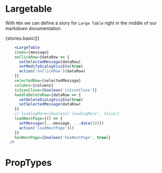 

<Meta title="Component Api|Largetable" />

# Largetable
With `MDX` we can define a story for `Large Table` right in the middle of our
markdown documentation.




  <Story name="Basic">
    {stories.basic()}
  </Story>


```jsx 
	<LargeTable
    items={message}
    onClickRow={dataRow => {
      setSelectedMessage(dataRow)
      setModifyDialogVisible(true)
      action('onClickRow')(dataRow)
    }}
    selectedRow={selectedMessage}
    columns={columns}
    isIconClose={boolean('isIconClose')}
    handleDeleteRow={dataRow => {
      setDeleteDialogVisible(true)
      setSelectedMessage(dataRow)
    }}
    // loadingMore={boolean('loadingMore', false)}
    loadNextPage={() => {
      setMessage([...message, ...data(10)])
      action('loadNextPage')()
    }}
    hasNextPage={boolean('hasNextPage', true)}
  />
```

# PropTypes

<Props of={Largetable}/>


